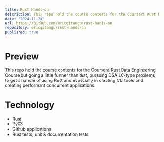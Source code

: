 ```yaml
---
title: Rust Hands-on
description: This repo hold the course contents for the Coursera Rust Data Engineering Course.
date: "2024-11-20"
url: https://github.com/ericgitangu/rust-hands-on
repository: ericgitangu/rust-hands-on
published: true
---
```


# Preview

This repo hold the course contents for the Coursera Rust Data Engineering Course but going a little further than that, pursuing DSA LC-type problems to get a handle of using Rust and especially in creating CLI tools and creating performant concurrent applications.

# Technology 

- Rust
- Py03
- Github applications
- Rust tests; unit & documentation tests